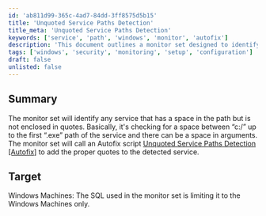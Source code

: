 ```yaml
---
id: 'ab811d99-365c-4ad7-84dd-3ff8575d5b15'
title: 'Unquoted Service Paths Detection'
title_meta: 'Unquoted Service Paths Detection'
keywords: ['service', 'path', 'windows', 'monitor', 'autofix']
description: 'This document outlines a monitor set designed to identify services with unquoted paths on Windows machines. It checks for spaces in the service path and ensures proper quoting to enhance security. An Autofix script is provided to automatically correct these paths.'
tags: ['windows', 'security', 'monitoring', 'setup', 'configuration']
draft: false
unlisted: false
---
```

## Summary

The monitor set will identify any service that has a space in the path but is not enclosed in quotes. Basically, it's checking for a space between “c:/” up to the first “.exe” path of the service and there can be a space in arguments. The monitor set will call an Autofix script [Unquoted Service Paths Detection [Autofix]](https://proval.itglue.com/DOC-5078775-9031676) to add the proper quotes to the detected service.

## Target

Windows Machines: The SQL used in the monitor set is limiting it to the Windows Machines only.












